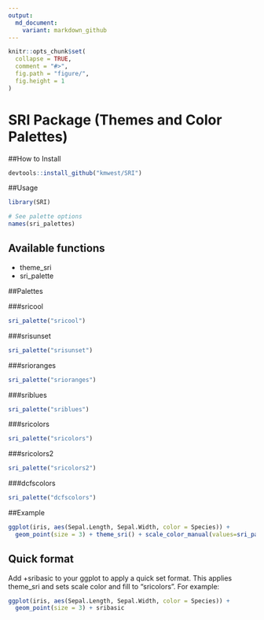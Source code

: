 ```yaml
---
output: 
  md_document:
    variant: markdown_github
---
```


<!-- README.md is generated from README.Rmd. Please edit that file -->


```r
knitr::opts_chunk$set(
  collapse = TRUE,
  comment = "#>",
  fig.path = "figure/",
  fig.height = 1
)
```


# SRI Package (Themes and Color Palettes)


##How to Install

```r
devtools::install_github("kmwest/SRI")
```


##Usage

```r
library(SRI)

# See palette options
names(sri_palettes)
```

## Available functions

* theme_sri 
* sri_palette 


##Palettes

###sricool

```r
sri_palette("sricool")
```

###srisunset

```r
sri_palette("srisunset")
```

###srioranges

```r
sri_palette("srioranges")
```

###sriblues

```r
sri_palette("sriblues")
```

###sricolors

```r
sri_palette("sricolors")
```


###sricolors2

```r
sri_palette("sricolors2")
```

###dcfscolors

```r
sri_palette("dcfscolors")
```

##Example

```r
ggplot(iris, aes(Sepal.Length, Sepal.Width, color = Species)) +
  geom_point(size = 3) + theme_sri() + scale_color_manual(values=sri_palette("sricool"))
```

## Quick format 

Add +sribasic to your ggplot to apply a quick set format. This applies theme_sri and sets scale color and fill to "sricolors". For example:

```r
ggplot(iris, aes(Sepal.Length, Sepal.Width, color = Species)) +
  geom_point(size = 3) + sribasic
  
```
